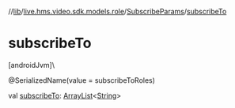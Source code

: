 //[lib](../../../index)/[live.hms.video.sdk.models.role](../index)/[SubscribeParams](index)/[subscribeTo](subscribe-to)

# subscribeTo

[androidJvm]\

@SerializedName(value = subscribeToRoles)

val [subscribeTo](subscribe-to): [ArrayList](https://developer.android.com/reference/kotlin/java/util/ArrayList.html)<[String](https://kotlinlang.org/api/latest/jvm/stdlib/kotlin/-string/index.html)>

